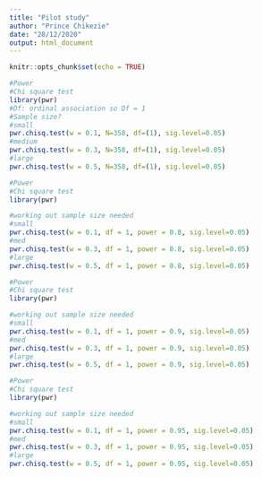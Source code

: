 ```yaml
---
title: "Pilot study"
author: "Prince Chikezie"
date: "28/12/2020"
output: html_document
---
```


```r
knitr::opts_chunk$set(echo = TRUE)
```


```r
#Power 
#Chi square test 
library(pwr)
#Df: ordinal association so Df = 1
#Sample size?
#small 
pwr.chisq.test(w = 0.1, N=358, df=(1), sig.level=0.05)
#medium
pwr.chisq.test(w = 0.3, N=358, df=(1), sig.level=0.05)
#large
pwr.chisq.test(w = 0.5, N=358, df=(1), sig.level=0.05)
```
```r
#Power 
#Chi square test 
library(pwr)

#working out sample size needed
#small 
pwr.chisq.test(w = 0.1, df = 1, power = 0.8, sig.level=0.05)
#med 
pwr.chisq.test(w = 0.3, df = 1, power = 0.8, sig.level=0.05)
#large
pwr.chisq.test(w = 0.5, df = 1, power = 0.8, sig.level=0.05)
```
```r
#Power 
#Chi square test 
library(pwr)

#working out sample size needed
#small 
pwr.chisq.test(w = 0.1, df = 1, power = 0.9, sig.level=0.05)
#med 
pwr.chisq.test(w = 0.3, df = 1, power = 0.9, sig.level=0.05)
#large
pwr.chisq.test(w = 0.5, df = 1, power = 0.9, sig.level=0.05)
```

```r
#Power 
#Chi square test 
library(pwr)

#working out sample size needed
#small 
pwr.chisq.test(w = 0.1, df = 1, power = 0.95, sig.level=0.05)
#med 
pwr.chisq.test(w = 0.3, df = 1, power = 0.95, sig.level=0.05)
#large
pwr.chisq.test(w = 0.5, df = 1, power = 0.95, sig.level=0.05)
```